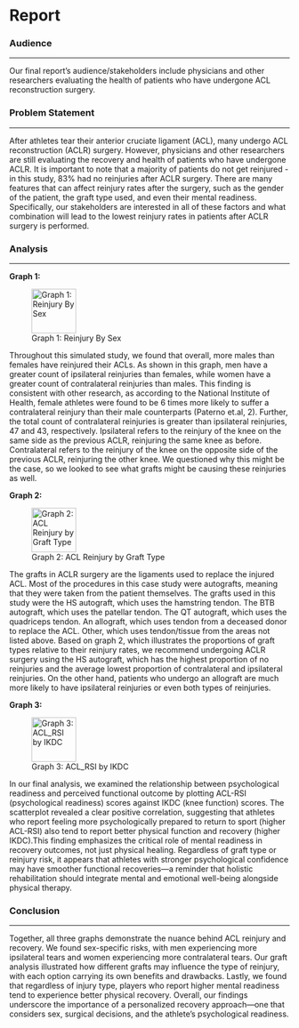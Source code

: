 # Report {.unnumbered}

### Audience

------------------------------------------------------------------------

Our final report’s audience/stakeholders include physicians and other researchers evaluating the health of patients who have undergone ACL reconstruction surgery.

### Problem Statement

------------------------------------------------------------------------

After athletes tear their anterior cruciate ligament (ACL), many undergo ACL reconstruction (ACLR) surgery. However, physicians and other researchers are still evaluating the recovery and health of patients who have undergone ACLR. It is important to note that a majority of patients do not get reinjured - in this study, 83% had no reinjuries after ACLR surgery. There are many features that can affect reinjury rates after the surgery, such as the gender of the patient, the graft type used, and even their mental readiness. Specifically, our stakeholders are interested in all of these factors and what combination will lead to the lowest reinjury rates in patients after ACLR surgery is performed.

### Analysis

------------------------------------------------------------------------

**Graph 1:**

![Graph 1: Reinjury By Sex](images/Graph1.png){width=80}

Throughout this simulated study, we found that overall, more males than females have reinjured their ACLs. As shown in this graph, men have a greater count of ipsilateral reinjuries than females, while women have a greater count of contralateral reinjuries than males. This finding is consistent with other research, as according to the National Institute of Health, female athletes were found to be 6 times more likely to suffer a contralateral reinjury than their male counterparts (Paterno et.al, 2). Further, the total count of contralateral reinjuries is greater than ipsilateral reinjuries, 47 and 43, respectively. Ipsilateral refers to the reinjury of the knee on the same side as the previous ACLR, reinjuring the same knee as before. Contralateral refers to the reinjury of the knee on the opposite side of the previous ACLR, reinjuring the other knee. We questioned why this might be the case, so we looked to see what grafts might be causing these reinjuries as well.

**Graph 2:**

![Graph 2: ACL Reinjury by Graft Type](images/Graph2.png){width=80}

The grafts in ACLR surgery are the ligaments used to replace the injured ACL. Most of the procedures in this case study were autografts, meaning that they were taken from the patient themselves. The grafts used in this study were the HS autograft, which uses the hamstring tendon. The BTB autograft, which uses the patellar tendon. The QT autograft, which uses the quadriceps tendon. An allograft, which uses tendon from a deceased donor to replace the ACL. Other, which uses tendon/tissue from the areas not listed above. Based on graph 2, which illustrates the proportions of graft types relative to their reinjury rates, we recommend undergoing ACLR surgery using the HS autograft, which has the highest proportion of no reinjuries and the average lowest proportion of contralateral and ipsilateral reinjuries. On the other hand, patients who undergo an allograft are much more likely to have ipsilateral reinjuries or even both types of reinjuries.

**Graph 3:**

![Graph 3: ACL_RSI by IKDC](images/Graph3.png){width=80}

In our final analysis, we examined the relationship between psychological readiness and perceived functional outcome by plotting ACL-RSI (psychological readiness) scores against IKDC (knee function) scores. The scatterplot revealed a clear positive correlation, suggesting that athletes who report feeling more psychologically prepared to return to sport (higher ACL-RSI) also tend to report better physical function and recovery (higher IKDC).This finding emphasizes the critical role of mental readiness in recovery outcomes, not just physical healing. Regardless of graft type or reinjury risk, it appears that athletes with stronger psychological confidence may have smoother functional recoveries—a reminder that holistic rehabilitation should integrate mental and emotional well-being alongside physical therapy.

### Conclusion

------------------------------------------------------------------------

Together, all three graphs demonstrate the nuance behind ACL reinjury and recovery. We found sex-specific risks, with men experiencing more ipsilateral tears and women experiencing more contralateral tears. Our graft analysis illustrated how different grafts may influence the type of reinjury, with each option carrying its own benefits and drawbacks. Lastly, we found that regardless of injury type, players who report higher mental readiness tend to experience better physical recovery. Overall, our findings underscore the importance of a personalized recovery approach—one that considers sex, surgical decisions, and the athlete's psychological readiness.